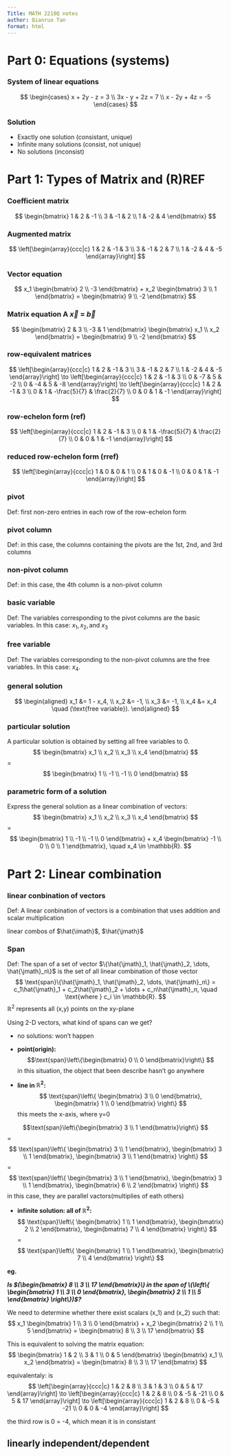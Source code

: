 ```yaml
---
Title: MATH 2210Q notes
author: Qianruo Tan
format: html
---
```


# Part 0: Equations (systems)

### System of linear equations
$$
\begin{cases}
x + 2y - z = 3 \\
3x - y + 2z = 7 \\
x - 2y + 4z = -5
\end{cases}
$$

### Solution
- Exactly one solution (consistant, unique)
- Infinite many solutions (consist, not unique)
- No solutions (inconsist)

# Part 1: Types of Matrix and (R)REF


### Coefficient matrix
$$
\begin{bmatrix}
1 & 2 & -1 \\
3 & -1 & 2 \\
1 & -2 & 4
\end{bmatrix}
$$


### Augmented matrix
$$
\left[\begin{array}{ccc|c}
1 & 2 & -1 & 3 \\
3 & -1 & 2 & 7 \\
1 & -2 & 4 & -5
\end{array}\right]
$$


### Vector equation
$$
x_1 
\begin{bmatrix} 
2 \\ 
-3 
\end{bmatrix} 
+ x_2 
\begin{bmatrix} 
3 \\ 
1 
\end{bmatrix} 
= 
\begin{bmatrix} 
9 \\ 
-2 
\end{bmatrix}
$$


### Matrix equation A $\vec{x}$ = $\vec{b}$
$$
\begin{bmatrix} 
2 & 3 \\ 
-3 & 1 
\end{bmatrix} 
\begin{bmatrix} 
x_1 \\ 
x_2 
\end{bmatrix} 
=
\begin{bmatrix} 
9 \\ 
-2 
\end{bmatrix}
$$


### row-equivalent matrices
$$
\left[\begin{array}{ccc|c}
1 & 2 & -1 & 3 \\
3 & -1 & 2 & 7 \\
1 & -2 & 4 & -5
\end{array}\right]
\to
\left[\begin{array}{ccc|c}
1 & 2 & -1 & 3 \\
0 & -7 & 5 & -2 \\
0 & -4 & 5 & -8
\end{array}\right]
\to
\left[\begin{array}{ccc|c}
1 & 2 & -1 & 3 \\
0 & 1 & -\frac{5}{7} & \frac{2}{7} \\
0 & 0 & 1 & -1
\end{array}\right]
$$


### row-echelon form (ref)
$$
\left[\begin{array}{ccc|c}
1 & 2 & -1 & 3 \\
0 & 1 & -\frac{5}{7} & \frac{2}{7} \\
0 & 0 & 1 & -1
\end{array}\right]
$$


### reduced row-echelon form (rref)
$$
\left[\begin{array}{ccc|c}
1 & 0 & 0 & 1 \\
0 & 1 & 0 & -1 \\
0 & 0 & 1 & -1
\end{array}\right]
$$

### pivot
Def: first non-zero entries in each row of the row-echelon form


### pivot column
Def: in this case, the columns containing the pivots are the 1st, 2nd, and 3rd columns


### non-pivot column
Def: in this case, the 4th column is a non-pivot column


### basic variable
Def: The variables corresponding to the pivot columns are the basic variables. In this case: $x_1, x_2, \text{and } x_3$


### free variable
Def: The variables corresponding to the non-pivot columns are the free variables. In this case: $x_4$.


### general solution
$$
\begin{aligned}
x_1 &= 1 - x_4, \\
x_2 &= -1, \\
x_3 &= -1, \\
x_4 &= x_4 \quad (\text{free variable}).
\end{aligned}
$$


### particular solution
A particular solution is obtained by setting all free variables to 0.
$$
\begin{bmatrix}
x_1 \\ x_2 \\ x_3 \\ x_4
\end{bmatrix}
$$
=
$$
\begin{bmatrix}
1 \\ -1 \\ -1 \\ 0
\end{bmatrix}
$$


### parametric form of a solution
Express the general solution as a linear combination of vectors:
$$
\begin{bmatrix}
x_1 \\ x_2 \\ x_3 \\ x_4
\end{bmatrix}
$$
=
$$
\begin{bmatrix}
1 \\ -1 \\ -1 \\ 0
\end{bmatrix}
+
x_4
\begin{bmatrix}
-1 \\ 0 \\ 0 \\ 1
\end{bmatrix}, \quad x_4 \in \mathbb{R}.
$$





# Part 2: Linear combination


### linear conbination of vectors
Def: A linear conbination of vectors is a combination that uses addition and scalar multiplication

linear combos of $\hat{\imath}$, $\hat{\jmath}$

### Span
Def: The span of a set of vector $\{\hat{\jmath}_1, \hat{\jmath}_2, \dots, \hat{\jmath}_n\}$ is the set of all linear combination of those vector
$$
\text{span}\{\hat{\jmath}_1, \hat{\jmath}_2, \dots, \hat{\jmath}_n\} = c_1\hat{\jmath}_1 + c_2\hat{\jmath}_2 + \dots + c_n\hat{\jmath}_n, \quad \text{where } c_i \in \mathbb{R}.
$$
$\mathbb{R}^2$ represents all (x,y) points on the xy-plane


Using 2-D vectors, what kind of spans can we get?

- no solutions: won't happen

- **point(origin):** 
$$\text{span}\left\{\begin{bmatrix}
0  \\
0 
\end{bmatrix}\right\}
$$
in this situation, the object that been describe hasn't go anywhere

- **line in $\mathbb{R}^2$:**
$$
\text{span}\left\{
\begin{bmatrix}
3 \\
0
\end{bmatrix},
\begin{bmatrix}
1 \\
0
\end{bmatrix}
\right\}
$$
this meets the x-axis, where y=0

$$\text{span}\left\{\begin{bmatrix}
3  \\
1 
\end{bmatrix}\right\}
$$
= 
$$
\text{span}\left\{
\begin{bmatrix}
3 \\
1
\end{bmatrix}, 
\begin{bmatrix}
3 \\
1
\end{bmatrix}, 
\begin{bmatrix}
3 \\
1
\end{bmatrix}
\right\}
$$
= 
$$
\text{span}\left\{
\begin{bmatrix}
3 \\
1
\end{bmatrix}, 
\begin{bmatrix}
3 \\
1
\end{bmatrix}, 
\begin{bmatrix}
6 \\
2
\end{bmatrix}
\right\}
$$
in this case, they are parallel vactors(multiplies of eath others)

- **infinite solution: all of $\mathbb{R}^2$:** 
$$
\text{span}\left\{
\begin{bmatrix}
1 \\
1
\end{bmatrix}, 
\begin{bmatrix}
2 \\
2
\end{bmatrix}, 
\begin{bmatrix}
7 \\
4
\end{bmatrix}
\right\}
$$
=
$$
\text{span}\left\{
\begin{bmatrix}
1 \\
1
\end{bmatrix}, 
\begin{bmatrix}
7 \\
4
\end{bmatrix}
\right\}
$$


**eg.**

***Is $(\begin{bmatrix} 8 \\ 3 \\ 17 \end{bmatrix}\) in the span of \(\left\{ \begin{bmatrix} 1 \\ 3 \\ 0 \end{bmatrix}, \begin{bmatrix} 2 \\ 1 \\ 5 \end{bmatrix} \right\})$?***

We need to determine whether there exist scalars \(x_1\) and \(x_2\) such that:
$$
x_1 
\begin{bmatrix} 
1 \\ 
3 \\ 
0 
\end{bmatrix} 
+ x_2 
\begin{bmatrix} 
2 \\ 
1 \\ 
5 
\end{bmatrix} 
= 
\begin{bmatrix} 
8 \\ 
3 \\ 
17 
\end{bmatrix}
$$

This is equivalent to solving the matrix equation:
$$
\begin{bmatrix} 
1 & 2 \\ 
3 & 1 \\ 
0 & 5 
\end{bmatrix} 
\begin{bmatrix} 
x_1 \\ 
x_2 
\end{bmatrix} 
=
\begin{bmatrix} 
8 \\ 
3 \\ 
17 
\end{bmatrix}
$$

equivalentaly: is 
$$
\left[\begin{array}{ccc|c}
1 & 2 & 8 \\
3 & 1 & 3 \\
0 & 5 & 17
\end{array}\right]
\to
\left[\begin{array}{ccc|c}
1 & 2 & 8 \\
0 & -5 & -21 \\
0 & 5 & 17
\end{array}\right]
\to
\left[\begin{array}{ccc|c}
1 & 2 & 8 \\
0 & -5 & -21 \\
0 & 0 & -4
\end{array}\right]
$$

the third row is 0 = -4, which mean it is in consistant






## linearly independent/dependent